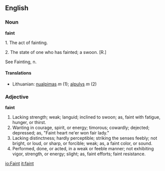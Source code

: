 ==English==

===Noun===

'''faint'''

1. The act of fainting.

2. The state of one who has fainted; a swoon. [R.] 

See Fainting, n.


====Translations====
*Lithuanian: [[nualpimas]] ''m'' (1); [[alpulys]] ''m'' (2)

===Adjective===

'''faint'''

#Lacking strength; weak; languid; inclined to swoon; as, faint with fatigue, hunger, or thirst.
#Wanting in courage, spirit, or energy; timorous; cowardly; dejected; depressed; as, "Faint heart ne'er won fair lady."
#Lacking distinctness; hardly perceptible; striking the senses feebly; not bright, or loud, or sharp, or forcible; weak; as, a faint color, or sound.
#Performed, done, or acted, in a weak or feeble manner; not exhibiting vigor, strength, or energy; slight; as, faint efforts; faint resistance.

[[io:Faint]]
[[it:faint]]